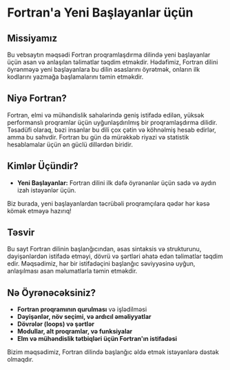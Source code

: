 # Fortran'a Yeni Başlayanlar üçün

## Missiyamız

Bu vebsaytın məqsədi Fortran proqramlaşdırma dilində yeni başlayanlar üçün asan və anlaşılan təlimatlar təqdim etməkdir. Hədəfimiz, Fortran dilini öyrənməyə yeni başlayanlara bu dilin əsaslarını öyrətmək, onların ilk kodlarını yazmağa başlamalarını təmin etməkdir. 

## Niyə Fortran?

Fortran, elmi və mühəndislik sahələrində geniş istifadə edilən, yüksək performanslı proqramlar üçün uyğunlaşdırılmış bir proqramlaşdırma dilidir. Təsadüfi olaraq, bəzi insanlar bu dili çox çətin və köhnəlmiş hesab edirlər, amma bu səhvdir. Fortran bu gün də mürəkkəb riyazi və statistik hesablamalar üçün ən güclü dillərdən biridir.

## Kimlər Üçündir?

- **Yeni Başlayanlar:** Fortran dilini ilk dəfə öyrənənlər üçün sadə və aydın izah istəyənlər üçün.

Biz burada, yeni başlayanlardan təcrübəli proqramçılara qədər hər kəsə kömək etməyə hazırıq!

## Təsvir

Bu sayt Fortran dilinin başlanğıcından, əsas sintaksis və strukturunu, dəyişənlərdən istifadə etməyi, dövrü və şərtləri əhatə edən təlimatlar təqdim edir. Məqsədimiz, hər bir istifadəçini başlanğıc səviyyəsinə uyğun, anlaşılması asan məlumatlarla təmin etməkdir.

## Nə Öyrənəcəksiniz?

- **Fortran proqramının qurulması** və işlədilməsi
- **Dəyişənlər, növ seçimi, və ardıcıl əməliyyatlar**
- **Dövrələr (loops) və şərtlər**
- **Modullar, alt proqramlar, və funksiyalar**
- **Elm və mühəndislik tətbiqləri üçün Fortran'ın istifadəsi**

Bizim məqsədimiz, Fortran dilində başlanğıc əldə etmək istəyənlərə dəstək olmaqdır.
